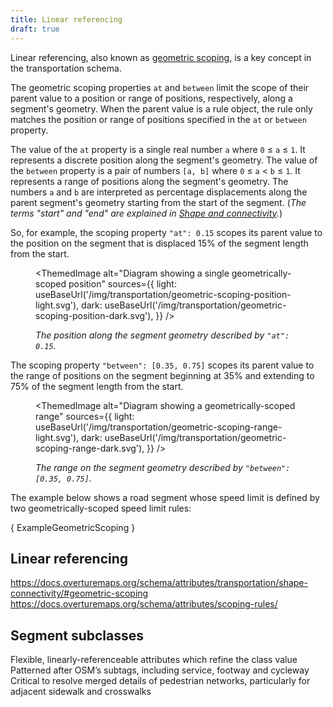 ```yaml
---
title: Linear referencing
draft: true
---
```



Linear referencing, also known as [geometric scoping](https://docs.overturemaps.org/schema/concepts/scoping-rules), is a key concept in the transportation schema. 

<Tabs>
  <TabItem value="description" label="Description" default>

The geometric scoping properties `at` and `between` limit the scope of their parent value to a position or range of positions, respectively, along a segment's geometry. When the parent value is a rule object, the rule only matches the position or range of positions specified in the `at` or `between` property.

The value of the `at` property is a single real number `a` where `0` &le; `a`
&le; `1`. It represents a discrete position along the segment's geometry. The
value of the `between` property is a pair of numbers `[a, b]` where `0` &le;
`a` &lt; `b` &le; `1`. It represents a range of positions along the segment's
geometry. The numbers `a` and `b` are interpreted as percentage displacements
along the parent segment's geometry starting from the start of the segment.
(*The terms "start" and "end" are explained in
[Shape and connectivity](https://docs.overturemaps.org/schema/concepts/by-theme/transportation/shape-connectivity).*) 

So, for example, the scoping property `"at": 0.15` scopes its parent value
to the position on the segment that is displaced 15% of the segment length from
the start.

<div style={{textAlign: 'center'}}>

<figure>

<ThemedImage
  alt="Diagram showing a single geometrically-scoped position"
  sources={{
    light: useBaseUrl('/img/transportation/geometric-scoping-position-light.svg'),
    dark: useBaseUrl('/img/transportation/geometric-scoping-position-dark.svg'),
  }}
/>

<figcaption>

<div style={{textAlign: 'center'}}>

*The position along the segment geometry described by `"at": 0.15`.*

</div>

</figcaption>
</figure>

</div>

The scoping property `"between": [0.35, 0.75]` scopes its parent value to the
range of positions on the segment beginning at 35% and extending to 75% of the
segment length from the start.

<div style={{textAlign: 'center'}}>

<figure>

<ThemedImage
  alt="Diagram showing a geometrically-scoped range"
  sources={{
    light: useBaseUrl('/img/transportation/geometric-scoping-range-light.svg'),
    dark: useBaseUrl('/img/transportation/geometric-scoping-range-dark.svg'),
  }}
/>

<figcaption>

<div style={{textAlign: 'center'}}>

*The range on the segment geometry described by `"between": [0.35, 0.75]`.*

</div>

</figcaption>
</figure>

</div>

  </TabItem>
  <TabItem value="example" label="Example" default>

The example below shows a road segment whose speed limit is defined by
two geometrically-scoped speed limit rules:

<CodeBlock language="yaml">{ ExampleGeometricScoping }</CodeBlock>

  </TabItem>
</Tabs>

## Linear referencing
https://docs.overturemaps.org/schema/attributes/transportation/shape-connectivity/#geometric-scoping
https://docs.overturemaps.org/schema/attributes/scoping-rules/ 


## Segment subclasses
Flexible, linearly-referenceable attributes which refine the class value
Patterned after OSM’s subtags, including service, footway and cycleway
Critical to resolve merged details of pedestrian networks, particularly for adjacent sidewalk and crosswalks
